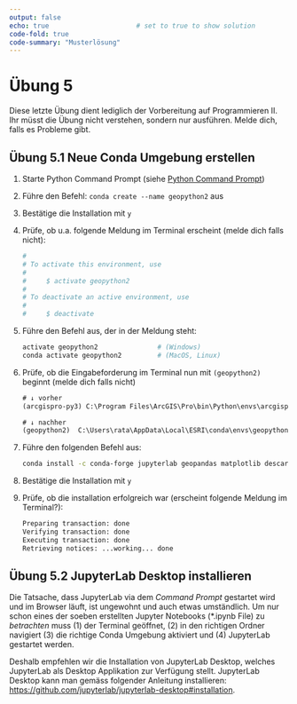 ```yaml
---
output: false
echo: true                      # set to true to show solution
code-fold: true
code-summary: "Musterlösung"    
---
```


# Übung 5

Diese letzte Übung dient lediglich der Vorbereitung auf Programmieren II. Ihr müsst die Übung nicht verstehen, sondern nur ausführen. Melde dich, falls es Probleme gibt.

## Übung 5.1 Neue Conda Umgebung erstellen

1. Starte Python Command Prompt (siehe [Python Command Prompt](#sec-python-command-prompt))
2. Führe den Befehl: `conda create --name geopython2` aus
3. Bestätige die Installation mit `y`
4. Prüfe, ob u.a. folgende Meldung im Terminal erscheint (melde dich falls nicht):

    ```sh
    #
    # To activate this environment, use
    #
    #     $ activate geopython2
    #
    # To deactivate an active environment, use
    #
    #     $ deactivate
    ```

5. Führe den Befehl aus, der in der Meldung steht:

    ```bash
    activate geopython2               # (Windows) 
    conda activate geopython2         # (MacOS, Linux)
    ```

6. Prüfe, ob die Eingabeforderung im Terminal nun mit `(geopython2)` beginnt (melde dich falls nicht)

    ```default
    # ↓ vorher
    (arcgispro-py3) C:\Program Files\ArcGIS\Pro\bin\Python\envs\arcgispro-py3>

    # ↓ nachher
    (geopython2)  C:\Users\rata\AppData\Local\ESRI\conda\envs\geopython>
    ```

7. Führe den folgenden Befehl aus:

    ```bash 
    conda install -c conda-forge jupyterlab geopandas matplotlib descartes
    ```

8. Bestätige die Installation mit `y`
9. Prüfe, ob die installation erfolgreich war (erscheint folgende Meldung im Terminal?):

    ```default
    Preparing transaction: done
    Verifying transaction: done
    Executing transaction: done
    Retrieving notices: ...working... done
    ```

## Übung 5.2 JupyterLab Desktop installieren {#sec-jupyterlab-desktop}

Die Tatsache, dass JupyterLab via dem *Command Prompt* gestartet wird und im Browser läuft, ist ungewohnt und auch etwas umständlich. Um nur schon eines der soeben erstellten Jupyter Notebooks (\*.ipynb File) zu *betrachten* muss (1) der Terminal geöffnet, (2) in den richtigen Ordner navigiert (3) die richtige Conda Umgebung aktiviert und (4) JupyterLab gestartet werden.

Deshalb empfehlen wir die Installation von JupyterLab Desktop, welches JupyterLab als Desktop Applikation zur Verfügung stellt. JupyterLab Desktop kann man gemäss folgender Anleitung installieren: <https://github.com/jupyterlab/jupyterlab-desktop#installation>.

